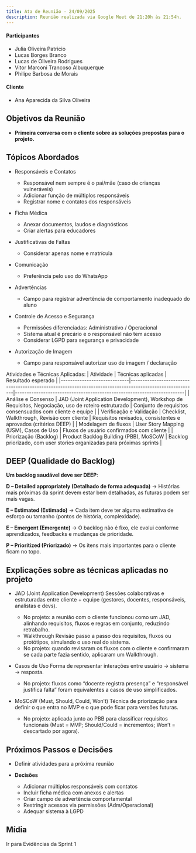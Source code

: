 ```yaml
---
title: Ata de Reunião - 24/09/2025
description: Reunião realizada via Google Meet de 21:20h às 21:54h.
---
```



#### Participantes

- Julia Oliveira Patricio
- Lucas Borges Branco
- Lucas de Oliveira Rodrigues
- Vitor Marconi Trancoso Albuquerque
- Philipe Barbosa de Morais

#### Cliente

- Ana Aparecida da Silva Oliveira

## Objetivos da Reunião

- **Primeira conversa com o cliente sobre as soluções propostas para o projeto.**

## Tópicos Abordados

- Responsáveis e Contatos
  - Responsável nem sempre é o pai/mãe (caso de crianças vulneráveis)
  - Adicionar função de múltiplos responsáveis
  - Registrar nome e contatos dos responsáveis

- Ficha Médica
  - Anexar documentos, laudos e diagnósticos
  - Criar alertas para educadores

- Justificativas de Faltas
  - Considerar apenas nome e matrícula

- Comunicação
  - Preferência pelo uso do WhatsApp

- Advertências
  - Campo para registrar advertência de comportamento inadequado do aluno

- Controle de Acesso e Segurança
  - Permissões diferenciadas: Administrativo / Operacional
  - Sistema atual é precário e o responsável não tem acesso
  - Considerar LGPD para segurança e privacidade

- Autorização de Imagem
  - Campo para responsável autorizar uso de imagem / declaração

Atividades e Técnicas Aplicadas:
| Atividade              | Técnicas aplicadas                                                                                  | Resultado esperado                                                 |
|-----------------------------|----------------------------------------------------------------------------------------------------------|------------------------------------------------------------------------|
| Análise e Consenso      | JAD (Joint Application Development), Workshop de Requisitos, Negociação, uso de roteiro estruturado      | Conjunto de requisitos consensuados com cliente e equipe               |
| Verificação e Validação | Checklist, Walkthrough, Revisão com cliente                                                             | Requisitos revisados, consistentes e aprovados (critérios DEEP)        |
| Modelagem de fluxos     | User Story Mapping (USM), Casos de Uso                                                                  | Fluxos de usuário confirmados com cliente                              |
| Priorização (Backlog)   | Product Backlog Building (PBB), MoSCoW                                                                  | Backlog priorizado, com user stories organizadas para próximas sprints |

## DEEP (Qualidade do Backlog)

**Um backlog saudável deve ser DEEP**:

**D – Detailed appropriately (Detalhado de forma adequada)**
→ Histórias mais próximas da sprint devem estar bem detalhadas, as futuras podem ser mais vagas.

**E – Estimated (Estimado)**
→ Cada item deve ter alguma estimativa de esforço ou tamanho (pontos de história, complexidade).

**E – Emergent (Emergente)**
→ O backlog não é fixo, ele evolui conforme aprendizados, feedbacks e mudanças de prioridade.

**P – Prioritized (Priorizado)**
→ Os itens mais importantes para o cliente ficam no topo.

## Explicações sobre as técnicas aplicadas no projeto

- JAD (Joint Application Development)
Sessões colaborativas e estruturadas entre cliente + equipe (gestores, docentes, responsáveis, analistas e devs).
  - No projeto: a reunião com o cliente funcionou como um JAD, alinhando requisitos, fluxos e regras em conjunto, reduzindo retrabalho.
  - Walkthrough
  Revisão passo a passo dos requisitos, fluxos ou protótipos, simulando o uso real do sistema.
  - No projeto: quando revisaram os fluxos com o cliente e confirmaram se cada parte fazia sentido, aplicaram um Walkthrough.

- Casos de Uso
Forma de representar interações entre usuário → sistema → resposta.
  - No projeto: fluxos como “docente registra presença” e “responsável justifica falta” foram equivalentes a casos de uso simplificados.

- MoSCoW (Must, Should, Could, Won’t)
Técnica de priorização para definir o que entra no MVP e o que pode ficar para versões futuras.
  - No projeto: aplicada junto ao PBB para classificar requisitos funcionais (Must = MVP; Should/Could = incrementos; Won’t = descartado por agora).

## Próximos Passos e Decisões

- Definir atividades para a próxima reunião

- **Decisões**
  - Adicionar múltiplos responsáveis com contatos
  - Incluir ficha médica com anexos e alertas
  - Criar campo de advertência comportamental
  - Restringir acessos via permissões (Adm/Operacional)
  - Adequar sistema à LGPD

## Mídia

<LinkButton 
  href="/REQ-2025.2-T01-PPBM/evidencias/sprint-1/" 
  icon="right-arrow"
  iconPlacement="end">
  Ir para Evidências da Sprint 1
</LinkButton>